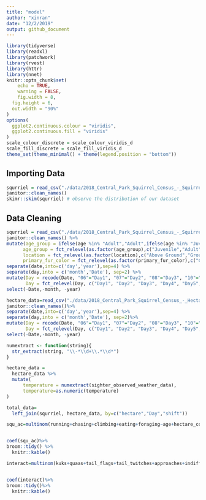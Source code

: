 ```yaml
---
title: "model"
author: "xinran"
date: "12/2/2019"
output: github_document
---
```


```r
library(tidyverse)
library(readxl)
library(patchwork)
library(rvest)
library(httr)
library(nnet)
knitr::opts_chunk$set(
	echo = TRUE,
	warning = FALSE,
	fig.width = 8, 
  fig.height = 6,
  out.width = "90%"
)
options(
  ggplot2.continuous.colour = "viridis",
  ggplot2.continuous.fill = "viridis"
)
scale_colour_discrete = scale_colour_viridis_d
scale_fill_discrete = scale_fill_viridis_d
theme_set(theme_minimal() + theme(legend.position = "bottom"))

```


## Importing Data

```r
squrriel = read_csv("./data/2018_Central_Park_Squirrel_Census_-_Squirrel_Data.csv") %>% 
janitor::clean_names()  
skimr::skim(squrriel) # observe the distribution of our dataset
```


## Data Cleaning

```r
squrriel = read_csv("./data/2018_Central_Park_Squirrel_Census_-_Squirrel_Data.csv") %>% 
janitor::clean_names() %>% 
mutate(age_group = ifelse(age %in% "Adult","Adult",ifelse(age %in% "Juvenile","Juvenile","Unknown")),
      age_group = fct_relevel(as.factor(age_group),c("Juvenile","Adult","Unknown")),
      location = fct_relevel(as.factor(location),c("Above Ground","Ground Plane")),
      primary_fur_color = fct_relevel(as.factor(primary_fur_color),c("Cinnamon","Gray","Black"))) %>% 
separate(date,into=c('day','year'),sep=4) %>% 
separate(day,into = c('month','Date'), sep=2) %>% 
mutate(Day = recode(Date, "06"="Day1", "07"="Day2", "08"="Day3", "10"="Day4", "12"="Day5", "13"="Day6", "14"="Day7", "17"="Day8", "18"="Day9", "19"="Day10", "20"="Day11"),
       Day = fct_relevel(Day, c("Day1", "Day2", "Day3", "Day4", "Day5", "Day6", "Day7", "Day8", "Day9", "Day10", "Day11")))%>%
select(-Date,-month, -year)
```

```r
hectare_data=read_csv("./data/2018_Central_Park_Squirrel_Census_-_Hectare_Data.csv") %>% 
janitor::clean_names()%>%
separate(date,into=c('day','year'),sep=4) %>% 
separate(day,into = c('month','Date'), sep=2)%>%
mutate(Day = recode(Date, "06"="Day1", "07"="Day2", "08"="Day3", "10"="Day4", "12"="Day5", "13"="Day6", "14"="Day7", "17"="Day8", "18"="Day9", "19"="Day10", "20"="Day11"),
       Day = fct_relevel(Day, c("Day1", "Day2", "Day3", "Day4", "Day5", "Day6", "Day7", "Day8", "Day9", "Day10", "Day11")))%>%
select(-Date,-month, -year)

numextract <- function(string){ 
  str_extract(string, "\\-*\\d+\\.*\\d*")
}

hectare_data = 
  hectare_data %>% 
  mutate(
      temperature = numextract(sighter_observed_weather_data),
      temperature=as.numeric(temperature)
)
```

```r
total_data=
  left_join(squrriel, hectare_data, by=c("hectare","Day","shift"))
```


```r
squ_ac=multinom(running+chasing+climbing+eating+foraging~age+hectare_conditions+temperature,data=total_data)


coef(squ_ac)%>%
broom::tidy() %>% 
  knitr::kable()


```


```r
interact=multinom(kuks+quaas+tail_flags+tail_twitches+approaches+indifferent+runs_from~age+litter+temperature,data=total_data)


coef(interact)%>%
broom::tidy()%>%
  knitr::kable()
```



